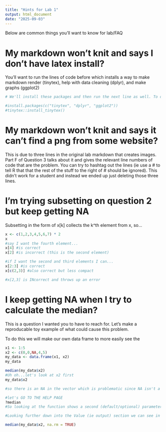 ```yaml
---
title: "Hints for Lab 1"
output: html_document
date: "2025-09-03"
---
```


Below are common things you'll want to know for lab/FAQ

# My markdown won't knit and says I don't have latex install?

You'll want to run the lines of code before which installs a way to make markdown render (tinytex), help with data cleaning (dplyr), and make graphs (ggplot2)
```r
# We'll install these packages and then run the next line as well. To do this, un-hashtag (ie delete the # symbol) the two lines below and run them. 

#install.packages(c("tinytex", "dplyr", "ggplot2"))
#tinytex::install_tinytex()
```


# My markdown won't knit and says it can't find a png from some website?

This is due to three lines in the original lab markdown that creates images. Part F of Question 3 talks about it and gives the relevant line numbers of code that are the problem. You can try to hashtag out the lines (ie use a  # to tell R that that the rest of the stuff to the right of # should be ignored). This didn't work for a student and instead we ended up just deleting those three lines. 

# I'm trying subsetting on question 2 but keep getting NA

Subsetting in the form of x[k] collects the k^th element from x, so...

```r
x <- c(1,2,3,4,5,6,7) * 2 
x
#say I want the fourth element...
x[4] #is correct
x[2] #is incorrect (this is the second element)

#if I want the second and third elements I can...
x[2:3] #is correct
x[c(2,3)] #also correct but less compact

#x[2,3] is INcorrect and throws up an error

```


# I keep getting NA when I try to calculate the median?
This is a question I wanted you to have to reach for. Let's make a reproducable toy example of what could cause this problem. 

To do this we will make our own data frame to more easily see the 

```r
x1 <- 1:5
x2 <- c(0,0,NA,4,5)
my_data <- data.frame(x1, x2)
my_data

median(my_data$x2)
#Uh oh...let's look at x2 first
my_data$x2 

#so there is an NA in the vector which is problematic since NA isn't a number. 

#let's GO TO THE HELP PAGE
?median
#So looking at the function shows a second (default/optional) parameter that is set to false. Looking at the arguments it seems like it removes the NA before the calculations. 

#Looking further down into the Value (ie output) section we can see in the second paragraph that if there are NA values and na.rm = FALSE then NA is returned. Sooo..... we need to include na.rm = TRUE which will clear up the issue.

median(my_data$x2, na.rm = TRUE)
```
